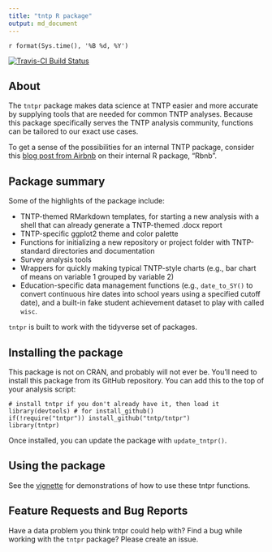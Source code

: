 ```yaml
---
title: "tntp R package"
output: md_document
---
```


`r format(Sys.time(), '%B %d, %Y')`

[![Travis-CI Build Status](https://travis-ci.org/tntp/tntpr.svg?branch=master)](https://travis-ci.org/tntp/tntpr)

## About

The `tntpr` package makes data science at TNTP easier and more accurate by supplying tools that are needed for common TNTP analyses.  Because this package specifically serves the TNTP analysis community, functions can be tailored to our exact use cases.

To get a sense of the possibilities for an internal TNTP package, consider this [blog post from Airbnb](https://medium.com/airbnb-engineering/using-r-packages-and-education-to-scale-data-science-at-airbnb-906faa58e12d#.6xtwqtk4m) on their internal R package, "Rbnb".

## Package summary

Some of the highlights of the package include:

- TNTP-themed RMarkdown templates, for starting a new analysis with a shell that can already generate a TNTP-themed .docx report 
- TNTP-specific ggplot2 theme and color palette
- Functions for initializing a new repository or project folder with TNTP-standard directories and documentation 
- Survey analysis tools
- Wrappers for quickly making typical TNTP-style charts (e.g., bar chart of means on variable 1 grouped by variable 2)
- Education-specific data management functions (e.g., `date_to_SY()` to convert continuous hire dates into school years using a specified cutoff date), and a built-in fake student achievement dataset to play with called `wisc`.

`tntpr` is built to work with the tidyverse set of packages.

## Installing the package

This package is not on CRAN, and probably will not ever be.  You'll need to install this package from its GitHub repository.  You can add this to the top of your analysis script:

```
# install tntpr if you don't already have it, then load it
library(devtools) # for install_github()
if(!require("tntpr")) install_github("tntp/tntpr")
library(tntpr)
```

Once installed, you can update the package with `update_tntpr()`.

## Using the package

See the [vignette](https://github.com/tntp/tntpr/blob/master/vignettes/introduction.md) for demonstrations of how to use these tntpr functions.

## Feature Requests and Bug Reports

Have a data problem you think tntpr could help with? Find a bug while working with the `tntpr` package?  Please create an issue.
